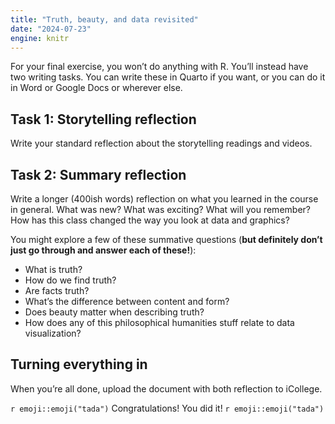 ```yaml
---
title: "Truth, beauty, and data revisited"
date: "2024-07-23"
engine: knitr
---
```


For your final exercise, you won't do anything with R. You'll instead have two writing tasks. You can write these in Quarto if you want, or you can do it in Word or Google Docs or wherever else. 

## Task 1: Storytelling reflection

Write your standard reflection about the storytelling readings and videos.


## Task 2: Summary reflection

Write a longer (400ish words) reflection on what you learned in the course in general. What was new? What was exciting? What will you remember? How has this class changed the way you look at data and graphics?

You might explore a few of these summative questions (**but definitely don't just go through and answer each of these!**):

- What is truth?
- How do we find truth?
- Are facts truth?
- What's the difference between content and form?
- Does beauty matter when describing truth?
- How does any of this philosophical humanities stuff relate to data visualization?

## Turning everything in

When you're all done, upload the document with both reflection to iCollege.

`r emoji::emoji("tada")` Congratulations! You did it! `r emoji::emoji("tada")`
